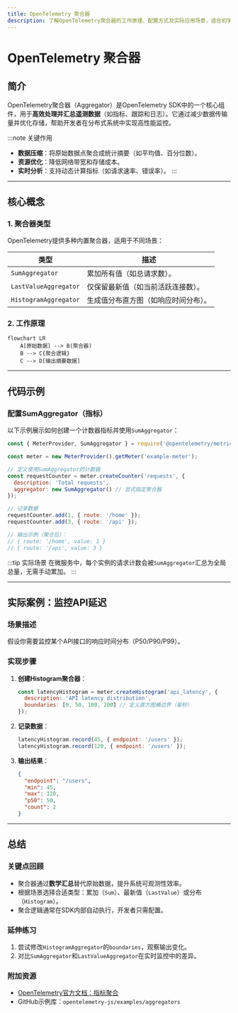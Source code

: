 ```yaml
---
title: OpenTelemetry 聚合器
description: 了解OpenTelemetry聚合器的工作原理、配置方式及实际应用场景，适合初学者的完整指南。
---
```


# OpenTelemetry 聚合器

## 简介

OpenTelemetry聚合器（Aggregator）是OpenTelemetry SDK中的一个核心组件，用于**高效处理并汇总遥测数据**（如指标、跟踪和日志）。它通过减少数据传输量并优化存储，帮助开发者在分布式系统中实现高性能监控。

:::note 关键作用
- **数据压缩**：将原始数据点聚合成统计摘要（如平均值、百分位数）。
- **资源优化**：降低网络带宽和存储成本。
- **实时分析**：支持动态计算指标（如请求速率、错误率）。
:::

---

## 核心概念

### 1. 聚合器类型
OpenTelemetry提供多种内置聚合器，适用于不同场景：

| 类型               | 描述                                                                 |
|--------------------|----------------------------------------------------------------------|
| `SumAggregator`    | 累加所有值（如总请求数）。                                             |
| `LastValueAggregator` | 仅保留最新值（如当前活跃连接数）。                                      |
| `HistogramAggregator` | 生成值分布直方图（如响应时间分布）。                                    |

### 2. 工作原理
```mermaid
flowchart LR
    A[原始数据] --> B(聚合器)
    B --> C{聚合逻辑}
    C --> D[输出摘要数据]
```

---

## 代码示例

### 配置SumAggregator（指标）
以下示例展示如何创建一个计数器指标并使用`SumAggregator`：

```javascript
const { MeterProvider, SumAggregator } = require('@opentelemetry/metrics');

const meter = new MeterProvider().getMeter('example-meter');

// 定义使用SumAggregator的计数器
const requestCounter = meter.createCounter('requests', {
  description: 'Total requests',
  aggregator: new SumAggregator() // 显式指定聚合器
});

// 记录数据
requestCounter.add(1, { route: '/home' });
requestCounter.add(3, { route: '/api' });

// 输出示例（聚合后）：
// { route: '/home', value: 1 }
// { route: '/api', value: 3 }
```

:::tip 实际场景
在微服务中，每个实例的请求计数会被`SumAggregator`汇总为全局总量，无需手动累加。
:::

---

## 实际案例：监控API延迟

### 场景描述
假设你需要监控某个API接口的响应时间分布（P50/P90/P99）。

### 实现步骤
1. **创建Histogram聚合器**：
   ```javascript
   const latencyHistogram = meter.createHistogram('api_latency', {
     description: 'API latency distribution',
     boundaries: [0, 50, 100, 200] // 定义直方图桶边界（毫秒）
   });
   ```

2. **记录数据**：
   ```javascript
   latencyHistogram.record(45, { endpoint: '/users' });
   latencyHistogram.record(120, { endpoint: '/users' });
   ```

3. **输出结果**：
   ```json
   {
     "endpoint": "/users",
     "min": 45,
     "max": 120,
     "p50": 50,
     "count": 2
   }
   ```

---

## 总结

### 关键点回顾
- 聚合器通过**数学汇总**替代原始数据，提升系统可观测性效率。
- 根据场景选择合适类型：累加（`Sum`）、最新值（`LastValue`）或分布（`Histogram`）。
- 聚合逻辑通常在SDK内部自动执行，开发者只需配置。

### 延伸练习
1. 尝试修改`HistogramAggregator`的`boundaries`，观察输出变化。
2. 对比`SumAggregator`和`LastValueAggregator`在实时监控中的差异。

### 附加资源
- [OpenTelemetry官方文档：指标聚合](https://opentelemetry.io/docs/concepts/aggregation/)
- GitHub示例库：`opentelemetry-js/examples/aggregators`
